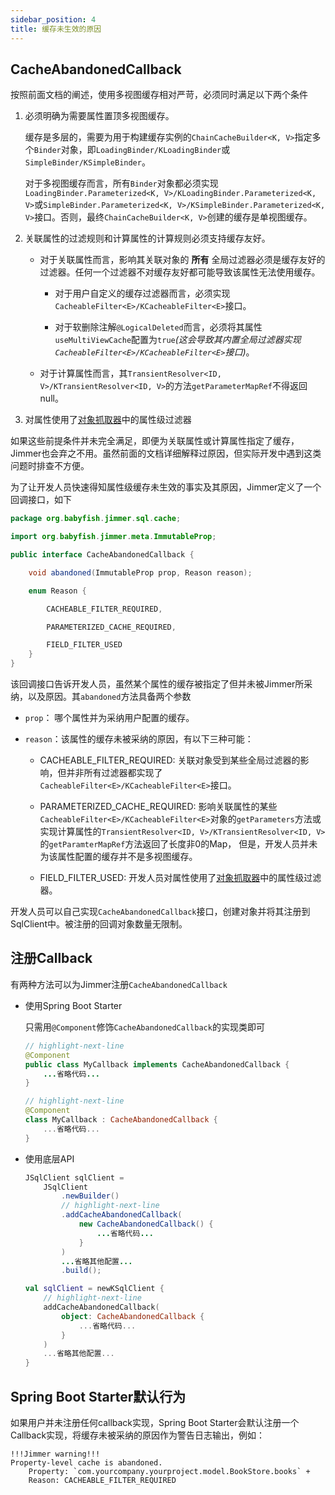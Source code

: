 ```yaml
---
sidebar_position: 4
title: 缓存未生效的原因
---
```



## CacheAbandonedCallback

按照前面文档的阐述，使用多视图缓存相对严苛，必须同时满足以下两个条件

1.  必须明确为需要属性置顶多视图缓存。

    缓存是多层的，需要为用于构建缓存实例的`ChainCacheBuilder<K, V>`指定多个`Binder`对象，即`LoadingBinder/KLoadingBinder`或`SimpleBinder/KSimpleBinder`。
    
    对于多视图缓存而言，所有`Binder`对象都必须实现`LoadingBinder.Parameterized<K, V>/KLoadingBinder.Parameterized<K, V>`或`SimpleBinder.Parameterized<K, V>/KSimpleBinder.Parameterized<K, V>`接口。否则，最终`ChainCacheBuilder<K, V>`创建的缓存是单视图缓存。

2.  关联属性的过滤规则和计算属性的计算规则必须支持缓存友好。

    -   对于关联属性而言，影响其关联对象的 **所有** 全局过滤器必须是缓存友好的过滤器。任何一个过滤器不对缓存友好都可能导致该属性无法使用缓存。

        -   对于用户自定义的缓存过滤器而言，必须实现`CacheableFilter<E>/KCacheableFilter<E>`接口。

        -   对于软删除注解`@LogicalDeleted`而言，必须将其属性`useMultiViewCache`配置为`true`*(这会导致其内置全局过滤器实现`CacheableFilter<E>/KCacheableFilter<E>`接口)*。

    -   对于计算属性而言，其`TransientResolver<ID, V>/KTransientResolver<ID, V>`的方法`getParameterMapRef`不得返回null。

3.  对属性使用了[对象抓取器](../../query/object-fetcher)中的属性级过滤器

如果这些前提条件并未完全满足，即便为关联属性或计算属性指定了缓存，Jimmer也会弃之不用。虽然前面的文档详细解释过原因，但实际开发中遇到这类问题时排查不方便。

为了让开发人员快速得知属性级缓存未生效的事实及其原因，Jimmer定义了一个回调接口，如下

```java
package org.babyfish.jimmer.sql.cache;

import org.babyfish.jimmer.meta.ImmutableProp;

public interface CacheAbandonedCallback {

    void abandoned(ImmutableProp prop, Reason reason);

    enum Reason {

        CACHEABLE_FILTER_REQUIRED,

        PARAMETERIZED_CACHE_REQUIRED,

        FIELD_FILTER_USED
    }
}
```

该回调接口告诉开发人员，虽然某个属性的缓存被指定了但并未被Jimmer所采纳，以及原因。其`abandoned`方法具备两个参数

-   `prop`： 哪个属性并为采纳用户配置的缓存。

-   `reason`：该属性的缓存未被采纳的原因，有以下三种可能：

    -   CACHEABLE_FILTER_REQUIRED: 关联对象受到某些全局过滤器的影响，但并非所有过滤器都实现了`CacheableFilter<E>/KCacheableFilter<E>`接口。

    -   PARAMETERIZED_CACHE_REQUIRED: 影响关联属性的某些`CacheableFilter<E>/KCacheableFilter<E>`对象的`getParameters`方法或实现计算属性的`TransientResolver<ID, V>/KTransientResolver<ID, V>`的`getParamterMapRef`方法返回了长度非0的Map，
        但是，开发人员并未为该属性配置的缓存并不是多视图缓存。

    -   FIELD_FILTER_USED: 开发人员对属性使用了[对象抓取器](../../query/object-fetcher)中的属性级过滤器。

开发人员可以自己实现`CacheAbandonedCallback`接口，创建对象并将其注册到SqlClient中。被注册的回调对象数量无限制。

## 注册Callback

有两种方法可以为Jimmer注册`CacheAbandonedCallback`

-   使用Spring Boot Starter

    只需用`@Component`修饰`CacheAbandonedCallback`的实现类即可

    <Tabs groupId="language">
    <TabItem value="java" label="Java">

    ```java
    // highlight-next-line
    @Component
    public class MyCallback implements CacheAbandonedCallback {
        ...省略代码...
    }
    ```

    </TabItem>
    <TabItem value="kotlin" label="Kotlin">

    ```kotlin
    // highlight-next-line
    @Component
    class MyCallback : CacheAbandonedCallback {
        ...省略代码...
    }
    ```

    </TabItem>
    </Tabs>

-   使用底层API 

    
    <Tabs groupId="language">
    <TabItem value="java" label="Java">

    ```java
    JSqlClient sqlClient = 
        JSqlClient
            .newBuilder()
            // highlight-next-line
            .addCacheAbandonedCallback(
                new CacheAbandonedCallback() {
                    ...省略代码...
                }
            )
            ...省略其他配置...
            .build();
    ```

    </TabItem>
    <TabItem value="kotlin" label="Kotlin">

    ```kotlin
    val sqlClient = newKSqlClient {
        // highlight-next-line
        addCacheAbandonedCallback(
            object: CacheAbandonedCallback {
                ...省略代码...
            }
        )
        ...省略其他配置...
    }
    ```

    </TabItem>
    </Tabs>

## Spring Boot Starter默认行为

如果用户并未注册任何callback实现，Spring Boot Starter会默认注册一个Callback实现，将缓存未被采纳的原因作为警告日志输出，例如：

```
!!!Jimmer warning!!!
Property-level cache is abandoned.
    Property: `com.yourcompany.yourproject.model.BookStore.books` +
    Reason: CACHEABLE_FILTER_REQUIRED
``` 
